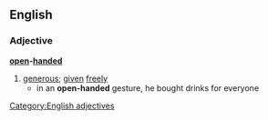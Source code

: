 ==English==
===Adjective===
'''[[open]]-[[handed]]'''
#[[generous]]; [[given]] [[freely]]
#* in an '''open-handed''' gesture, he bought drinks for everyone
[[Category:English adjectives]]